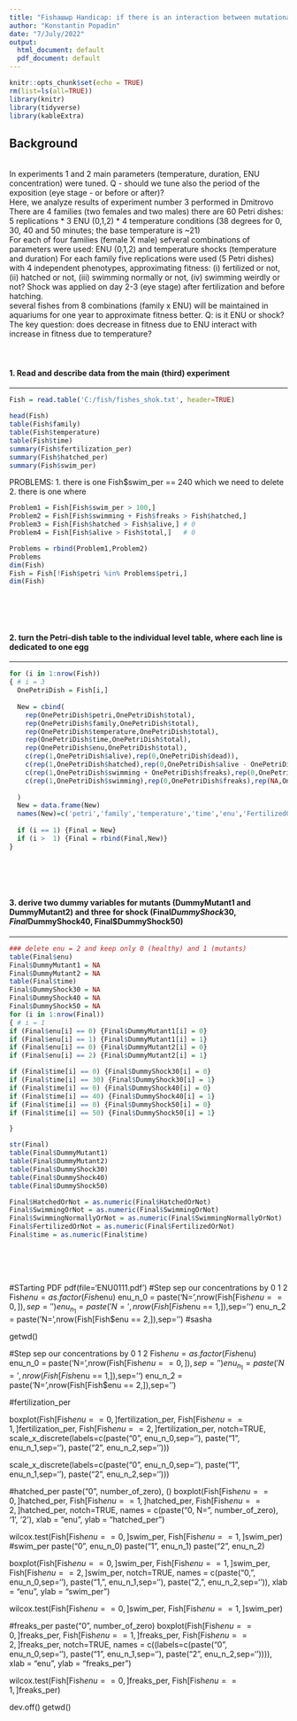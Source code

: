 ```yaml
---
title: "Fishашыр Handicap: if there is an interaction between mutational burden and tempearture shock?"
author: "Konstantin Popadin"
date: "7/July/2022"
output:
  html_document: default
  pdf_document: default
---
```


```r
knitr::opts_chunk$set(echo = TRUE)
rm(list=ls(all=TRUE))
library(knitr)
library(tidyverse)
library(kableExtra)
```

## Background
<br>
In experiments 1 and 2 main parameters (temperature, duration, ENU concentration) were tuned. 
Q - should we tune also the period of the exposition (eye stage - or before or after)?
<br>
Here, we analyze results of experiment number 3 performed in Dmitrovo
<br>
There are 4 families (two females and two males) there are 60 Petri dishes:
5 replications * 3 ENU (0,1,2) * 4 temperature conditions (38 degrees for 0, 30, 40 and 50 minutes; the base temperature is ~21)
<br>
For each of four families (female X male) sefveral combinations of parameters were used: ENU (0,1,2) and temperature shocks (temperature and duration)
For each family five replications were used (5 Petri dishes) with 4 independent phenotypes, approximating fitness: (i) fertilized or not, (ii) hatched or not, (iii) swimming normally or not, (iv) swimming weirdly or not? 
Shock was applied on day 2-3 (eye stage) after fertilization and before hatching.
<br>
several fishes from 8 combinations (family x ENU) will be maintained in aquariums for one year to approximate fitness better. 
Q: is it ENU or shock? 
<br>
The key question: does decrease in fitness due to ENU interact with increase in fitness due to temperature?
<br><br><br>

#### 1. Read and describe data from the main (third) experiment 
***
```r
Fish = read.table('C:/fish/fishes_shok.txt', header=TRUE)

head(Fish)
table(Fish$family)
table(Fish$temperature)
table(Fish$time)
summary(Fish$fertilization_per)
summary(Fish$hatched_per)
summary(Fish$swim_per)
```

PROBLEMS:
1. there is one Fish$swim_per == 240 which we need to delete
2. there is one where 

```r
Problem1 = Fish[Fish$swim_per > 100,]
Problem2 = Fish[Fish$swimming + Fish$freaks > Fish$hatched,]
Problem3 = Fish[Fish$hatched > Fish$alive,] # 0
Problem4 = Fish[Fish$alive > Fish$total,]   # 0

Problems = rbind(Problem1,Problem2)
Problems
dim(Fish)
Fish = Fish[!Fish$petri %in% Problems$petri,]
dim(Fish)
```

<br><br><br>

#### 2. turn the Petri-dish table to the individual level table, where each line is dedicated to one egg
***

```r
for (i in 1:nrow(Fish))
{ # i = 3
  OnePetriDish = Fish[i,]
  
  New = cbind(
    rep(OnePetriDish$petri,OnePetriDish$total),
    rep(OnePetriDish$family,OnePetriDish$total),
    rep(OnePetriDish$temperature,OnePetriDish$total),
    rep(OnePetriDish$time,OnePetriDish$total),
    rep(OnePetriDish$enu,OnePetriDish$total),
    c(rep(1,OnePetriDish$alive),rep(0,OnePetriDish$dead)),                                                       # FertilizedOrNot
    c(rep(1,OnePetriDish$hatched),rep(0,OnePetriDish$alive - OnePetriDish$hatched),rep(NA,OnePetriDish$dead)),   # HatchedOrNot
    c(rep(1,OnePetriDish$swimming + OnePetriDish$freaks),rep(0,OnePetriDish$hatched - OnePetriDish$swimming -  OnePetriDish$freaks),rep(NA,OnePetriDish$total-OnePetriDish$swimming-OnePetriDish$freaks - (OnePetriDish$hatched - OnePetriDish$swimming -  OnePetriDish$freaks))),                                                                                           # SwimmingOrNot      
    c(rep(1,OnePetriDish$swimming),rep(0,OnePetriDish$freaks),rep(NA,OnePetriDish$total-OnePetriDish$swimming-OnePetriDish$freaks)) 
                                                                                                                  # SwimmingNormallyOrNot
  )
  New = data.frame(New) 
  names(New)=c('petri','family','temperature','time','enu','FertilizedOrNot','HatchedOrNot','SwimmingOrNot','SwimmingNormallyOrNot') 
  
  if (i == 1) {Final = New}
  if (i >  1) {Final = rbind(Final,New)}
}
```

<br><br><br>

#### 3. derive two dummy variables for mutants (DummyMutant1 and DummyMutant2) and three for shock (Final$DummyShock30, Final$DummyShock40, Final$DummyShock50)
***

```r
### delete enu = 2 and keep only 0 (healthy) and 1 (mutants)
table(Final$enu)
Final$DummyMutant1 = NA
Final$DummyMutant2 = NA
table(Final$time)
Final$DummyShock30 = NA
Final$DummyShock40 = NA
Final$DummyShock50 = NA
for (i in 1:nrow(Final))
{ # i = 1
if (Final$enu[i] == 0) {Final$DummyMutant1[i] = 0}
if (Final$enu[i] == 1) {Final$DummyMutant1[i] = 1}  
if (Final$enu[i] == 0) {Final$DummyMutant2[i] = 0}
if (Final$enu[i] == 2) {Final$DummyMutant2[i] = 1}  

if (Final$time[i] == 0) {Final$DummyShock30[i] = 0}
if (Final$time[i] == 30) {Final$DummyShock30[i] = 1}
if (Final$time[i] == 0) {Final$DummyShock40[i] = 0}
if (Final$time[i] == 40) {Final$DummyShock40[i] = 1}
if (Final$time[i] == 0) {Final$DummyShock50[i] = 0}
if (Final$time[i] == 50) {Final$DummyShock50[i] = 1}

}

str(Final)
table(Final$DummyMutant1)
table(Final$DummyMutant2)
table(Final$DummyShock30)
table(Final$DummyShock40)
table(Final$DummyShock50)

Final$HatchedOrNot = as.numeric(Final$HatchedOrNot)
Final$SwimmingOrNot = as.numeric(Final$SwimmingOrNot)
Final$SwimmingNormallyOrNot = as.numeric(Final$SwimmingNormallyOrNot)
Final$FertilizedOrNot = as.numeric(Final$FertilizedOrNot)
Final$time = as.numeric(Final$time)
```

<br><br><br>




#STarting PDF
pdf(file='ENU0111.pdf')
#Step sep our concentrations by 0 1 2
Fish$enu = as.factor(Fish$enu)
enu_n_0 = paste('N=',nrow(Fish[Fish$enu == 0,]),sep='')
enu_n_1 = paste('N=',nrow(Fish[Fish$enu == 1,]),sep='')
enu_n_2 = paste('N=',nrow(Fish[Fish$enu == 2,]),sep='')
#sasha







getwd()

#Step sep our concentrations by 0 1 2
Fish$enu = as.factor(Fish$enu)
enu_n_0 = paste('N=',nrow(Fish[Fish$enu == 0,]),sep='')
enu_n_1 = paste('N=',nrow(Fish[Fish$enu == 1,]),sep='')
enu_n_2 = paste('N=',nrow(Fish[Fish$enu == 2,]),sep='')

#fertilization_per

boxplot(Fish[Fish$enu==0,]$fertilization_per, Fish[Fish$enu==1,]$fertilization_per, Fish[Fish$enu==2,]$fertilization_per, notch=TRUE, scale_x_discrete(labels=c(paste("0", enu_n_0,sep='\n'), paste("1", enu_n_1,sep='\n'), paste("2", enu_n_2,sep='\n')))


scale_x_discrete(labels=c(paste("0", enu_n_0,sep='\n'), paste("1", enu_n_1,sep='\n'), paste("2", enu_n_2,sep='\n')))

#hatched_per
paste("0", number_of_zero), ()
boxplot(Fish[Fish$enu==0,]$hatched_per, Fish[Fish$enu==1,]$hatched_per, Fish[Fish$enu==2,]$hatched_per, notch=TRUE, names = c(paste("0, N=", number_of_zero), '1', '2'), xlab = "enu", ylab = "hatched_per")

wilcox.test(Fish[Fish$enu==0,]$swim_per, Fish[Fish$enu==1,]$swim_per)
#swim_per
paste("0", enu_n_0)
paste("1", enu_n_1)
paste("2", enu_n_2)


boxplot(Fish[Fish$enu==0,]$swim_per, Fish[Fish$enu==1,]$swim_per, Fish[Fish$enu==2,]$swim_per, notch=TRUE, names = c(paste("0,", enu_n_0,sep='\n'), paste("1,", enu_n_1,sep='\n'), paste("2,", enu_n_2,sep='\n')), xlab = "enu", ylab = "swim_per")

wilcox.test(Fish[Fish$enu==0,]$swim_per, Fish[Fish$enu==1,]$swim_per)

#freaks_per
paste("0", number_of_zero)
boxplot(Fish[Fish$enu==0,]$freaks_per, Fish[Fish$enu==1,]$freaks_per, Fish[Fish$enu==2,]$freaks_per, notch=TRUE, names = c((labels=c(paste("0", enu_n_0,sep='\n'), paste("1", enu_n_1,sep='\n'), paste("2", enu_n_2,sep='\n')))), xlab = "enu", ylab = "freaks_per")


wilcox.test(Fish[Fish$enu==0,]$freaks_per, Fish[Fish$enu==1,]$freaks_per)


dev.off()
getwd()

